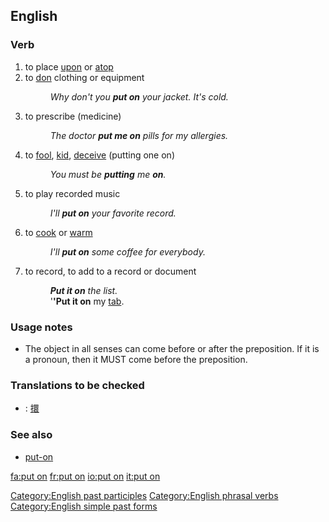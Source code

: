 ==English==

===Verb===
{{en-verb|inf=to [[put]] [[on]]|puts on|putting on|put on}}

# to place [[upon]] or [[atop]]
# to [[don]] clothing or equipment
#: ''Why don't you '''put on''' your jacket. It's cold.''
# {{idiom}} to prescribe (medicine)
#: ''The doctor '''put me on''' pills for my allergies.''
# {{idiom}} to [[fool]], [[kid]], [[deceive]] (putting one on)
#: ''You must be '''putting''' me '''on'''.''
# {{idiom}} to play recorded music
#: ''I'll '''put on''' your favorite record.''
# to [[cook]] or [[warm]]
#: ''I'll '''put on''' some coffee for everybody.''
# to record, to add to a record or document
#: '''''Put it on''' the list.''
#: '''''Put it on''' my [[tab]].

===Usage notes===
* The object in all senses can come before or after the preposition. If it is a pronoun, then it MUST come before the preposition.

===Translations to be checked===
* {{ttbc|CJKV Characters}}: [[擐]]

===See also===
* [[put-on]]

[[Category:English past participles]]
[[Category:English phrasal verbs]]
[[Category:English simple past forms]]

[[fa:put on]]
[[fr:put on]]
[[io:put on]]
[[it:put on]]